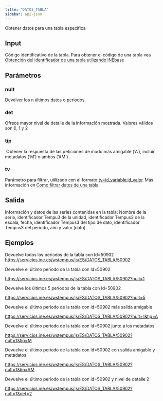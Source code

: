 ```yaml
---
title: "DATOS_TABLA"
sidebar: api-json
---
```


Obtener datos para una tabla específica

## Input

Código identificativo de la tabla. Para obtener el código de una tabla vea [Obtención del identificador de una tabla utilizando INEbase](../codigos_identificadores.html)

## Parámetros

### **nult**

Devolver los n últimos datos o periodos.

### **det**

Ofrece mayor nivel de detalle de la información mostrada. Valores válidos son 0, 1 y 2

### **tip**

 Obtener la respuesta de las peticiones de modo más amigable (‘A’), incluir metadatos (‘M’) o ambos (‘AM’)

### **tv**

Parámetro para filtrar, utilizado con el formato [tv=id_variable:id_valor]{.underline}. Más información en [Como filtrar datos de una tabla](../obtener_datos_tabla.html#como-filtrar-datos-de-una-tabla).

## Salida

Información y datos de las series contenidas en la tabla: Nombre de la serie, identificador Tempu3 de la unidad, identificador Tempus3 de la escala, fecha, identificador Tempus3 del tipo de dato, identificador Tempus3 del periodo, año y valor (dato).

## Ejemplos

Devuelve todos los periodos de la tabla con Id=50902 <https://servicios.ine.es/wstempus/js/ES/DATOS_TABLA/50902>

Devuelve el último periodo de la tabla con Id=50902

<https://servicios.ine.es/wstempus/js/ES/DATOS_TABLA/50902?nult=1>

Devuelve los últimos 5 periodos de la tabla con Id=50902

<https://servicios.ine.es/wstempus/js/ES/DATOS_TABLA/50902?nult=5>

Devuelve el último periodo de la tabla con Id=50902 más salida amigable

<https://servicios.ine.es/wstempus/js/ES/DATOS_TABLA/50902?nult=1&tip=A>

Devuelve el último periodo de la tabla con Id=50902 junto a los metadatos

<https://servicios.ine.es/wstempus/js/ES/DATOS_TABLA/50902?nult=1&tip=M>

Devuelve el último periodo de la tabla con Id=50902 con salida amigable y metadatos

<https://servicios.ine.es/wstempus/js/ES/DATOS_TABLA/50902?nult=1&tip=AM>

Devuelve el último periodo de la tabla con Id=50902 y nivel de detalle 2

<https://servicios.ine.es/wstempus/js/ES/DATOS_TABLA/50902?nult=1&det=2>
